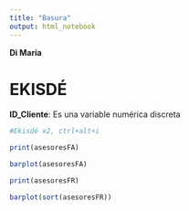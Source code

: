 ---
title: "Basura"
output: html_notebook
---

**Di María**

# EKISDÉ

**ID_Cliente**: Es una variable numérica discreta

```{r}
#Ekisdé x2, ctrl+alt+i

print(asesoresFA)
```


```{r}
barplot(asesoresFA)
```


```{r}
print(asesoresFR)
```


```{r}
barplot(sort(asesoresFR))
```


